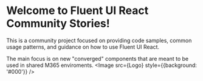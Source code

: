     


<Meta title="Introduction" />

# Welcome to Fluent UI React Community Stories!
This is a community project focused on providing code samples, common usage patterns, and guidance on how to use Fluent UI React.

The main focus is on new "converged" components that are meant to be used in shared M365 enviroments.
<FluentProvider theme={webLightTheme}>
    <Image src={Logo} style={{background: '#000'}} />
</FluentProvider>




